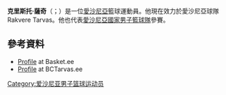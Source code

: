 '''克里斯托·薩奇'''（{{lang-et|Kristo Saage}}；{{bd|1985年|2月2日}}）是一位[[愛沙尼亞|愛沙尼亞]]籃球運動員。他現在效力於愛沙尼亞球隊Rakvere Tarvas。他也代表[[愛沙尼亞國家男子籃球隊|愛沙尼亞國家男子籃球隊]]參賽。
==參考資料== 
*[http://basket.ee/?id=00310&section=player&mid=1224 Profile] {{Wayback|url=http://basket.ee/?id=00310&section=player&mid=1224 |date=20181001012235 }} at Basket.ee
*[https://web.archive.org/web/20120304190031/http://bctarvas.ee/index.php/page_id/3/player_id/52 Profile] at BCTarvas.ee
[[Category:爱沙尼亚男子篮球运动员|Category:爱沙尼亚男子篮球运动员]]